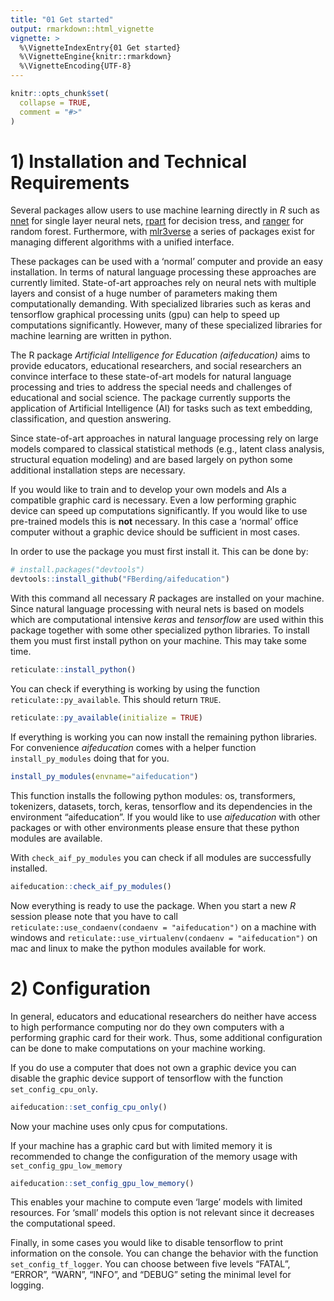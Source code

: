 ```yaml
---
title: "01 Get started"
output: rmarkdown::html_vignette
vignette: >
  %\VignetteIndexEntry{01 Get started}
  %\VignetteEngine{knitr::rmarkdown}
  %\VignetteEncoding{UTF-8}
---
```

```r
knitr::opts_chunk$set(
  collapse = TRUE,
  comment = "#>"
)
```

# 1) Installation and Technical Requirements
Several packages allow users to use machine learning directly in *R* such as
[nnet](https://cran.r-project.org/package=nnet) for single layer neural nets,
[rpart](https://CRAN.R-project.org/package=rpart) for decision tress, and 
[ranger](https://CRAN.R-project.org/package=ranger) for random forest. Furthermore,
with [mlr3verse](https://CRAN.R-project.org/package=mlr3verse) a series of 
packages exist for managing different algorithms with a unified interface.

These packages can be used with a 'normal' computer and provide an easy installation.
In terms of natural language processing these approaches are currently limited.
State-of-art approaches rely on neural nets with multiple layers and consist of a huge number
of parameters making them computationally demanding. With specialized libraries
such as keras and tensorflow graphical processing units (gpu) can help to speed up
computations significantly. However, many of these specialized libraries for
machine learning are written in python. 

The R package *Artificial Intelligence for Education (aifeducation)* aims to provide
educators, educational researchers, and social researchers an convince interface to 
these state-of-art models for natural language processing and tries to address 
the special needs and challenges of educational and social science. The package 
currently supports the application of Artificial Intelligence (AI) for 
tasks such as text embedding, classification, and question answering. 

Since state-of-art approaches in natural language processing rely on large models
compared to classical statistical methods (e.g., latent class analysis, structural
equation modeling) and are based largely on python some additional installation steps are necessary.

If you would like to train and to develop your own models and AIs a 
compatible graphic card is necessary. Even a low performing graphic device can
speed up computations significantly. If you
would like to use pre-trained models this is **not** necessary. In this case
a 'normal' office computer without a graphic device should be sufficient in most 
cases.

In order to use the package you must first install it. This can be done
by:
```r
# install.packages("devtools")
devtools::install_github("FBerding/aifeducation")
```
With this command all necessary *R* packages are installed on your machine. Since
natural language processing with neural nets is based on models which are
computational intensive *keras* and *tensorflow* are used within this package together
with some other specialized python libraries. To install them you must first
install python on your machine. This may take some time.
```r
reticulate::install_python()
```
You can check if everything is working by using the function
`reticulate::py_available`. This should return `TRUE`.
```r
reticulate::py_available(initialize = TRUE)
```

If everything is working you can now install the remaining
python libraries. For convenience *aifeducation* comes with a helper function
`install_py_modules` doing that for you. 
```r
install_py_modules(envname="aifeducation")
```
This function installs the following python modules: os, transformers, tokenizers,
datasets, torch, keras, tensorflow and its dependencies in the environment "aifeducation".
If you would like to use *aifeducation* with other packages or with other environments
please ensure that these python modules are available.

With `check_aif_py_modules` you can check if all modules are successfully installed.
```r
aifeducation::check_aif_py_modules()
```

Now everything is ready to use the package. When you start a new *R* session please
note that you have to call `reticulate::use_condaenv(condaenv = "aifeducation")` on
a machine with windows and `reticulate::use_virtualenv(condaenv = "aifeducation")`
on mac and linux to make the python modules available for work. 

# 2) Configuration
In general, educators and educational researchers do neither have access to
high performance computing nor do they own computers with a performing graphic card
for their work. Thus, some additional configuration can be done to make computations
on your machine working.

If you do use a computer that does not own a graphic device you can disable the
graphic device support of tensorflow with the function `set_config_cpu_only`.
```r
aifeducation::set_config_cpu_only()
```
Now your machine uses only cpus for computations.

If your machine has a graphic card but with limited memory it is recommended
to change the configuration of the memory usage with `set_config_gpu_low_memory`
```r
aifeducation::set_config_gpu_low_memory()
```
This enables your machine to compute even 'large' models with limited resources.
For 'small' models this option is not relevant since it decreases the computational speed.

Finally, in some cases you would like to disable tensorflow to print information
on the console. You can change the behavior with the function 
`set_config_tf_logger`. You can choose between five levels "FATAL", "ERROR",
"WARN", "INFO", and "DEBUG" seting the minimal level for logging. 
